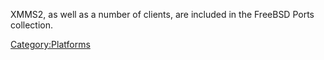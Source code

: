 XMMS2, as well as a number of clients, are included in the FreeBSD Ports collection.

[[Category:Platforms]]
